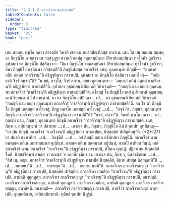 ```yaml
---
title: "2.3.1.2 อกาลจีวรภาชนสิกฺขาปท"
tableOfContents: false
sidebar:
  order: 3
type: "tipitaka"
basket: "vi"
book: "paci"
---
```



<DynamicBreadcrumb />

<Division number="738" book="paci">

<Paragraph number="2441" book="paci">
เตน สมเยน พุทฺโธ ภควา สาวตฺถิยํ วิหรติ เชตวเน อนาถปิณฺฑิกสฺส อาราเม. เตน โข ปน สมเยน สมฺพหุลา ภิกฺขุนิโย คามกาวาเส วสฺสํวุฏฺฐา สาวตฺถึ อคมํสุ วตฺตสมฺปนฺนา อิริยาปถสมฺปนฺนา ทุจฺโจฬา ลูขจีวรา. อุปาสกา ตา ภิกฺขุนิโย ปสฺสิตฺวา—  “อิมา ภิกฺขุนิโย วตฺตสมฺปนฺนา อิริยาปถสมฺปนฺนา ทุจฺโจฬา ลูขจีวรา, อิมา ภิกฺขุนิโย อจฺฉินฺนา ภวิสฺสนฺตี”ติ ภิกฺขุนิสํฆสฺส อกาลจีวรํ อทํสุ. ถุลฺลนนฺทา ภิกฺขุนี—  “อมฺหากํ กถินํ อตฺถตํ กาลจีวรนฺ”ติ อธิฏฺฐหิตฺวา ภาชาเปสิ. อุปาสกา ตา ภิกฺขุนิโย ปสฺสิตฺวา เอตทโวจุํ—  “อปยฺยาหิ จีวรํ ลทฺธนฺ”ติ? “น มยํ, อาวุโส, จีวรํ ลภาม. อยฺยา ถุลฺลนนฺทา—  ‘อมฺหากํ กถินํ อตฺถตํ กาลจีวรนฺ’ติ อธิฏฺฐหิตฺวา ภาชาเปสี”ติ. อุปาสกา อุชฺฌายนฺติ ขิยฺยนฺติ วิปาเจนฺติ—  “กถญฺหิ นาม อยฺยา ถุลฺลนนฺทา อกาลจีวรํ ‘กาลจีวรนฺ’ติ อธิฏฺฐหิตฺวา ภาชาเปสฺสตี”ติ.
</Paragraph>

<Paragraph number="2442" book="paci">
อโสฺสสุํ โข ภิกฺขุนิโย เตสํ อุปาสกานํ อุชฺฌายนฺตานํ ขิยฺยนฺตานํ วิปาเจนฺตานํ. ยา ตา ภิกฺขุนิโย อปฺปิจฺฉา …เป…  ตา อุชฺฌายนฺติ ขิยฺยนฺติ วิปาเจนฺติ—  “กถญฺหิ นาม อยฺยา ถุลฺลนนฺทา อกาลจีวรํ ‘กาลจีวรนฺ’ติ อธิฏฺฐหิตฺวา ภาชาเปสฺสตี”ติ. อถ โข ตา ภิกฺขุนิโย ภิกฺขูนํ เอตมตฺถํ อาโรเจสุํ. ภิกฺขู ภควโต เอตมตฺถํ อาโรเจสุํ …เป…  “สจฺจํ กิร, ภิกฺขเว, ถุลฺลนนฺทา ภิกฺขุนี อกาลจีวรํ ‘กาลจีวรนฺ’ติ อธิฏฺฐหิตฺวา ภาชาเปตี”ติ? “สจฺจํ, ภควา”ติ. วิครหิ พุทฺโธ ภควา …เป…  กถญฺหิ นาม, ภิกฺขเว, ถุลฺลนนฺทา ภิกฺขุนี อกาลจีวรํ “กาลจีวรนฺ”ติ อธิฏฺฐหิตฺวา ภาชาเปสฺสติ. เนตํ, ภิกฺขเว, อปฺปสนฺนานํ วา ปสาทาย …เป…  เอวญฺจ ปน, ภิกฺขเว, ภิกฺขุนิโย อิมํ สิกฺขาปทํ อุทฺทิสนฺตุ—
</Paragraph>

</Division>
<Division number="739" book="paci">

<Paragraph number="2443" book="paci">
<Emphasis>“ยา ปน ภิกฺขุนี อกาลจีวรํ ‘กาลจีวรนฺ’ติ อธิฏฺฐหิตฺวา ภาชาเปยฺย, นิสฺสคฺคิยํ ปาจิตฺติยนฺ”</Emphasis>ติ. (*2*:<Emphasis>27</Emphasis>)
</Paragraph>

</Division>
<Division number="740" book="paci">

<Paragraph number="2444" book="paci">
<Emphasis>ยา ปนา</Emphasis>ติ ยา ยาทิสา …เป…  <Emphasis>ภิกฺขุนี</Emphasis>ติ …เป…  อยํ อิมสฺมึ อตฺเถ อธิปฺเปตา ภิกฺขุนีติ.
</Paragraph>

<Paragraph number="2445" book="paci">
<Emphasis>อกาลจีวรํ</Emphasis> นาม อนตฺถเต กถิเน เอกาทสมาเส อุปฺปนฺนํ, อตฺถเต กถิเน สตฺตมาเส อุปฺปนฺนํ, กาเลปิ อาทิสฺส ทินฺนํ, เอตํ อกาลจีวรํ นาม.
</Paragraph>

<Paragraph number="2446" book="paci">
อกาลจีวรํ “กาลจีวรนฺ”ติ อธิฏฺฐหิตฺวา ภาชาเปติ, ปโยเค ทุกฺกฏํ. ปฏิลาเภน นิสฺสคฺคิยํ โหติ. นิสฺสชฺชิตพฺพํ สํฆสฺส วา คณสฺส วา เอกภิกฺขุนิยา วา. เอวญฺจ ปน, ภิกฺขเว, นิสฺสชฺชิตพฺพํ …เป…  “อิทํ เม, อเยฺย, อกาลจีวรํ ‘กาลจีวรนฺ’ติ อธิฏฺฐหิตฺวา ภาชาปิตํ นิสฺสคฺคิยํ, อิมาหํ สํฆสฺส นิสฺสชฺชามี”ติ …เป…  ทเทยฺยา”ติ …เป…  ทเทยฺยุนฺ”ติ …เป…  อยฺยาย ทมฺมี”ติ.
</Paragraph>

</Division>
<Division number="741" book="paci">

<Paragraph number="2447" book="paci">
อกาลจีวเร อกาลจีวรสญฺญา “กาลจีวรนฺ”ติ อธิฏฺฐหิตฺวา ภาชาเปติ, นิสฺสคฺคิยํ ปาจิตฺติยํ. อกาลจีวเร เวมติกา “กาลจีวรนฺ”ติ อธิฏฺฐหิตฺวา ภาชาเปติ, อาปตฺติ ทุกฺกฏสฺส. อกาลจีวเร กาลจีวรสญฺญา “กาลจีวรนฺ”ติ อธิฏฺฐหิตฺวา ภาชาเปติ, อนาปตฺติ. กาลจีวเร อกาลจีวรสญฺญา, อาปตฺติ ทุกฺกฏสฺส. กาลจีวเร เวมติกา, อาปตฺติ ทุกฺกฏสฺส. กาลจีวเร กาลจีวรสญฺญา, อนาปตฺติ.
</Paragraph>

</Division>
<Division number="742" book="paci">

<Paragraph number="2448" book="paci">
อนาปตฺติ—  อกาลจีวรํ กาลจีวรสญฺญา ภาชาเปติ, กาลจีวรํ กาลจีวรสญฺญา ภาชาเปติ, อุมฺมตฺติกาย, อาทิกมฺมิกายาติ.

</Paragraph>
</Division>

<Paragraph number="2449" type="center" book="paci">
ทุติยสิกฺขาปทํ นิฏฺฐิตํ.
</Paragraph>